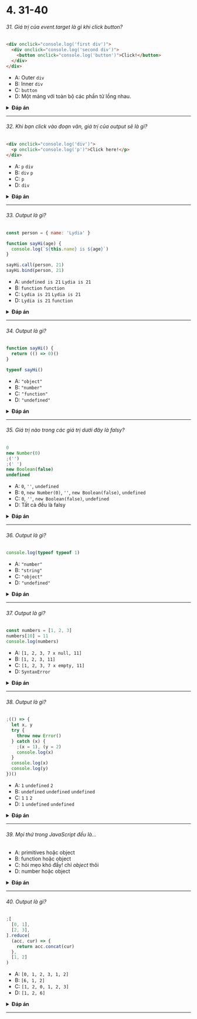
# 4. 31-40

###### 31. Giá trị của event.target là gì khi click button?

```html
<div onclick="console.log('first div')">
  <div onclick="console.log('second div')">
    <button onclick="console.log('button')">Click!</button>
  </div>
</div>
```

- A: Outer `div`
- B: Inner `div`
- C: `button`
- D: Một mảng với toàn bộ các phần tử lồng nhau.

<details>
<summary>
<b>Đáp án</b>
</summary>
<p>

#### Đáp án: C

Phần tử sâu nhất trong các phần tử lồng nhau sẽ là target của event. Bạn có thể ngăn việc đó lại bằng cách sử dụng `event.stopPropagation`

</p>
</details>

---

###### 32. Khi bạn click vào đoạn văn, giá trị của output sẽ là gì?

```html
<div onclick="console.log('div')">
  <p onclick="console.log('p')">Click here!</p>
</div>
```

- A: `p` `div`
- B: `div` `p`
- C: `p`
- D: `div`

<details>
<summary>
<b>Đáp án</b>
</summary>
<p>

#### Đáp án: A

Nếu ta click vào `p`, ta sẽ thấy hai log: `p` và `div`. Trong chuỗi event sẽ có 3 phases: capturing, target, và bubbling. Mặc định thì event handlers sẽ được thực hiện tại bubbling phase (trừ phi chúng ta khai báo `useCapture` là `true`). Chúng sẽ đi từ phần tử sâu nhất ra đến bên ngoài.

</p>
</details>

---

###### 33. Output là gì?

```javascript
const person = { name: 'Lydia' }

function sayHi(age) {
  console.log(`${this.name} is ${age}`)
}

sayHi.call(person, 21)
sayHi.bind(person, 21)
```

- A: `undefined is 21` `Lydia is 21`
- B: `function` `function`
- C: `Lydia is 21` `Lydia is 21`
- D: `Lydia is 21` `function`

<details>
<summary>
<b>Đáp án</b>
</summary>
<p>

#### Đáp án: D

Với cả hai, chúng ta có thể đưa vào object để sử dụng từ khóa `this`. Tuy nhiên, `.call` có nghĩa là _thực hiện ngay lập tức_!

`.bind.` trả về một bản _copy_ của function, với context kèm theo! Nó sẽ không thực hiện ngay lập tức.

</p>
</details>

---

###### 34. Output là gì?

```javascript
function sayHi() {
  return (() => 0)()
}

typeof sayHi()
```

- A: `"object"`
- B: `"number"`
- C: `"function"`
- D: `"undefined"`

<details>
<summary>
<b>Đáp án</b>
</summary>
<p>

#### Đáp án: B

`sayHi` function trả về giá trị của một _hàm gọi ngay lập tức_ (immediately invoked function - IIFE). Function này trả về `0`, kiểu dữ liệu `"number"`.

FYI: chỉ có 7 kiểu dữ liệu built-in: `null`, `undefined`, `boolean`, `number`, `string`, `object`, `symbol`, and `bigint`. `"function"` không phải là một kiểu, mà là objects, kiểu dữ liệu là `"object"`.

</p>
</details>

---

###### 35. Giá trị nào trong các giá trị dưới đây là falsy?

```javascript
0
new Number(0)
;('')
;(' ')
new Boolean(false)
undefined
```

- A: `0`, `''`, `undefined`
- B: `0`, `new Number(0)`, `''`, `new Boolean(false)`, `undefined`
- C: `0`, `''`, `new Boolean(false)`, `undefined`
- D: Tất cả đều là falsy

<details>
<summary>
<b>Đáp án</b>
</summary>
<p>

#### Đáp án: A

Chỉ có 6 giá trị _falsy_:

- `undefined`
- `null`
- `NaN`
- `0`
- `''` (chuỗi rỗng)
- `false`

Function constructors như `new Number` và `new Boolean` đều là _truthy_.

</p>
</details>

---

###### 36. Output là gì?

```javascript
console.log(typeof typeof 1)
```

- A: `"number"`
- B: `"string"`
- C: `"object"`
- D: `"undefined"`

<details>
<summary>
<b>Đáp án</b>
</summary>
<p>

#### Đáp án: B

`typeof 1` trả về `"number"`.
`typeof "number"` trả về `"string"`

</p>
</details>

---

###### 37. Output là gì?

```javascript
const numbers = [1, 2, 3]
numbers[10] = 11
console.log(numbers)
```

- A: `[1, 2, 3, 7 x null, 11]`
- B: `[1, 2, 3, 11]`
- C: `[1, 2, 3, 7 x empty, 11]`
- D: `SyntaxError`

<details>
<summary>
<b>Đáp án</b>
</summary>
<p>

#### Đáp án: C

Mỗi khi chúng ta set một giá trị cho một phần tử trong mảng mà vượt quá độ dài của mảng, JavaScript sẽ tạo ra những "empty slots". Chúng sẽ có giá trị là `undefined`, nhưng khi ghi ra thì chúng ta sẽ thấy dạng:

`[1, 2, 3, 7 x empty, 11]`

phụ thuộc vào nơi mà chúng ta chạy chúng (có thể khác nhau tùy môi trường browser, node, etc.)

</p>
</details>

---

###### 38. Output là gì?

```javascript
;(() => {
  let x, y
  try {
    throw new Error()
  } catch (x) {
    ;(x = 1), (y = 2)
    console.log(x)
  }
  console.log(x)
  console.log(y)
})()
```

- A: `1` `undefined` `2`
- B: `undefined` `undefined` `undefined`
- C: `1` `1` `2`
- D: `1` `undefined` `undefined`

<details>
<summary>
<b>Đáp án</b>
</summary>
<p>

#### Đáp án: A

`catch` block nhận về giá trị `x`. Đây không phải là giá trị `x` mà ta khai báo với từ khóa `let` ở bên trên. Đây là biến `x` trong _block-scoped_.

Tiếp đó, chúng ta set giá trị của biến block-scoped này là `1`, và đồng thời cũng set giá trị cho biến `y`. Giờ đây chúng ta log ra giá trị của biến block-scoped variable `x`, bằng `1`.

Bên ngoài `catch` block, `x` vẫn là `undefined`, và `y` là `2`. Khi gọi `console.log(x)` bên ngoài `catch` block, nó sẽ trả về `undefined`, và `y` trả về `2`.

</p>
</details>

---

###### 39. Mọi thứ trong JavaScript đều là...

- A: primitives hoặc object
- B: function hoặc object
- C: hỏi mẹo khó đấy! chỉ _object_ thôi
- D: number hoặc object

<details>
<summary>
<b>Đáp án</b>
</summary>
<p>

#### Đáp án: A

JavaScript chỉ có primitive types và objects.

Primitive types là `boolean`, `null`, `undefined`, `bigint`, `number`, `string`, and `symbol`.

Điểm khác nhau giữa primitive và object chính là primitives không có thuộc tính hay phương thức; tuy nhiên, chúng ta để ý rằng là `'foo'.toUpperCase()` sẽ trả về `'FOO'` mà không phải là một `TypeError`. Đó là bởi vì khi chúng ta truy cập các thuộc tính hay phương thức của một primitive như là string, JavaScript sẽ ngầm bao nó bởi một `wrapper class`, ví dụ `String`, và sau đó sẽ hủy việc bao đó ngay sau khi thực hiện xong. Mọi primitives ngoại trừ `null` và `undefine` đều hoạt động giống như vậy.

</p>
</details>

---

###### 40. Output là gì?

```javascript
;[
  [0, 1],
  [2, 3],
].reduce(
  (acc, cur) => {
    return acc.concat(cur)
  },
  [1, 2]
)
```

- A: `[0, 1, 2, 3, 1, 2]`
- B: `[6, 1, 2]`
- C: `[1, 2, 0, 1, 2, 3]`
- D: `[1, 2, 6]`

<details>
<summary>
<b>Đáp án</b>
</summary>
<p>

#### Đáp án: C

`[1, 2]` là giá trị khởi tạo. Đây là giá trị chúng ta bắt đầu, và cũng là giá trị đầu tiên của `acc`. Tại vòng đầu tiên, `acc` là `[1,2]`, và `cur` là `[0, 1]`. Ta nối chúng lại tạo ra `[1, 2, 0, 1]`.

Tiếp tục, `[1, 2, 0, 1]` là `acc` và `[2, 3]` là `cur`. Ta nối chúng lại tạo ra `[1, 2, 0, 1, 2, 3]`.

</p>
</details>

---
